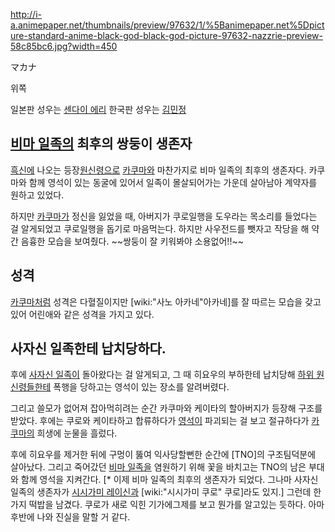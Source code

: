 http://i-a.animepaper.net/thumbnails/preview/97632/1/%5Banimepaper.net%5Dpicture-standard-anime-black-god-black-god-picture-97632-nazzrie-preview-58c85bc6.jpg?width=450

マカナ

위쪽

일본판 성우는 [[센다이 에리]] 한국판 성우는 [[김민정]]

== [[비마 일족]]의 최후의 쌍둥이 생존자 ==
[[흑신]]에 나오는 등장[[원신령]]으로 [[카쿠마]]와 마찬가지로 비마 일족의 최후의 생존자다. 카쿠마와 함께 영석이 있는 동굴에 있어서 일족이 몰살되어가는 가운데 살아남아 계약자를 원하고 있었다. 

하지만 [[카쿠마]]가 정신을 잃었을 때, 아버지가 쿠로일행을 도우라는 목소리를 들었다는 걸 알게되었고 쿠로일행을 돕기로 마음먹는다. 하지만 사우전드를 뺏자고 작당을 해 약간 음흉한 모습을 보여줬다. ~~쌍둥이 잘 키워봐야 소용없어!!~~ 

== 성격 ==
[[카쿠마]]처럼 성격은 다혈질이지만 [wiki:"사노 아카네"아카네]를 잘 따르는 모습을 갖고 있어 어린애와 같은 성격을 가지고 있다. 

== 사자신 일족한테 납치당하다. ==
후에 [[사자신 일족]]이 돌아왔다는 걸 알게되고, 그 때 히요우의 부하한테 납치당해 [[하위 원신령]]들한테 폭행을 당하고는 영석이 있는 장소를 알려버렸다. 

그리고 쓸모가 없어져 잡아먹히려는 순간 카쿠마와 케이타의 할아버지가 등장해 구조를 받았다. 후에는 쿠로와 케이타하고 합류하다가 [[영석]]이 파괴되는 걸 보고 절규하다가 [[카쿠마]]의 희생에 눈물을 흘렀다. 

후에 히요우를 제거한 뒤에 구멍이 뚫여 익사당할뻔한 순간에 [TNO]의 구조팀덕분에 살아났다. 그리고 죽어갔던 [[비마 일족]]을 염원하기 위해 꽃을 바치고는 TNO의 남은 부대와 함께 영석을 지켜간다. [* 이제 비마 일족의 최후의 생존자가 되었다. 그나마 사자신 일족의 생존자가 [[시시가미 레이신]]과 [wiki:"시시가미 쿠로" 쿠로]라도 있지.] 그런데 한가지 떡밥을 남겼다. 쿠로가 새로 익힌 기가에그제를 보고 뭔가를 알고있는 듯하다. 아마 후반에 나와 진실을 말할 거 같다.

